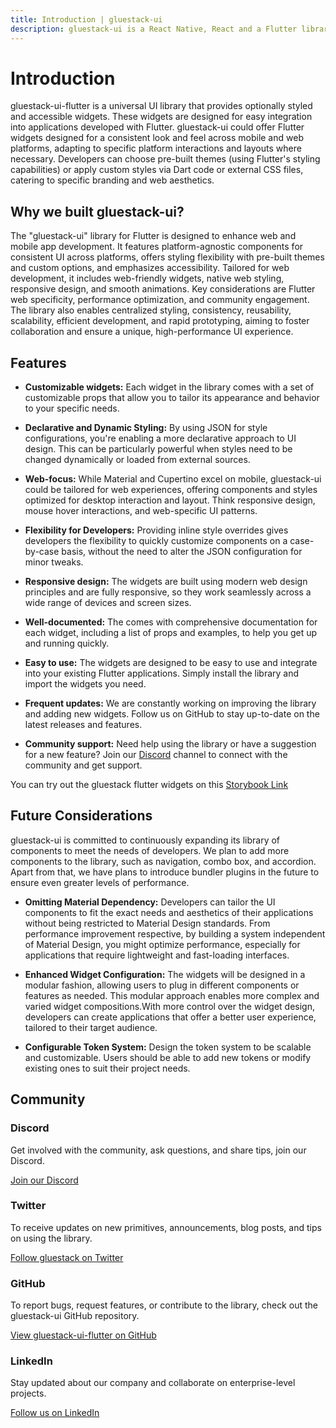 ```yaml
---
title: Introduction | gluestack-ui
description: gluestack-ui is a React Native, React and a Flutter library that provides universal, styled, and accessible components.
---
```



<Meta title="Overview/Introduction" />

# Introduction

gluestack-ui-flutter is a universal UI library that provides optionally styled and accessible widgets. These widgets are designed for easy integration into applications developed with Flutter. gluestack-ui could offer Flutter widgets designed for a consistent look and feel across mobile and web platforms, adapting to specific platform interactions and layouts where necessary.
Developers can choose pre-built themes (using Flutter's styling capabilities) or apply custom styles via Dart code or external CSS files, catering to specific branding and web aesthetics.

## Why we built gluestack-ui?

The "gluestack-ui" library for Flutter is designed to enhance web and mobile app development. It features platform-agnostic components for consistent UI across platforms, offers styling flexibility with pre-built themes and custom options, and emphasizes accessibility. Tailored for web development, it includes web-friendly widgets, native web styling, responsive design, and smooth animations. Key considerations are Flutter web specificity, performance optimization, and community engagement. The library also enables centralized styling, consistency, reusability, scalability, efficient development, and rapid prototyping, aiming to foster collaboration and ensure a unique, high-performance UI experience.

## Features

- **Customizable widgets:** Each widget in the library comes with a set of customizable props that allow you to tailor its appearance and behavior to your specific needs.

- **Declarative and Dynamic Styling:** By using JSON for style configurations, you're enabling a more declarative approach to UI design. This can be particularly powerful when styles need to be changed dynamically or loaded from external sources.

- **Web-focus:** While Material and Cupertino excel on mobile, gluestack-ui could be tailored for web experiences, offering components and styles optimized for desktop interaction and layout. Think responsive design, mouse hover interactions, and web-specific UI patterns.

- **Flexibility for Developers:** Providing inline style overrides gives developers the flexibility to quickly customize components on a case-by-case basis, without the need to alter the JSON configuration for minor tweaks.

- **Responsive design:** The widgets are built using modern web design principles and are fully responsive, so they work seamlessly across a wide range of devices and screen sizes.

- **Well-documented:** The comes with comprehensive documentation for each widget, including a list of props and examples, to help you get up and running quickly.

- **Easy to use:** The widgets are designed to be easy to use and integrate into your existing Flutter applications. Simply install the library and import the widgets you need.

- **Frequent updates:** We are constantly working on improving the library and adding new widgets. Follow us on GitHub to stay up-to-date on the latest releases and features.

- **Community support:** Need help using the library or have a suggestion for a new feature? Join our [Discord](https://discord.com/invite/95qQ84nf6f) channel to connect with the community and get support.

You can try out the gluestack flutter widgets on this
[Storybook Link](https://gluestack-ui-example.web.app/#/storybook)

## Future Considerations

gluestack-ui is committed to continuously expanding its library of components to meet the needs of developers. We plan to add more components to the library, such as navigation, combo box, and accordion. Apart from that, we have plans to introduce bundler plugins in the future to ensure even greater levels of performance.

- **Omitting Material Dependency:** Developers can tailor the UI components to fit the exact needs and aesthetics of their applications without being restricted to Material Design standards. From performance improvement respective, by building a system independent of Material Design, you might optimize performance, especially for applications that require lightweight and fast-loading interfaces.

- **Enhanced Widget Configuration:** The widgets will be designed in a modular fashion, allowing users to plug in different components or features as needed. This modular approach enables more complex and varied widget compositions.With more control over the widget design, developers can create applications that offer a better user experience, tailored to their target audience.

- **Configurable Token System:** Design the token system to be scalable and customizable. Users should be able to add new tokens or modify existing ones to suit their project needs.

## Community

### Discord

Get involved with the community, ask questions, and share tips, join our Discord.

[Join our Discord](https://discord.gg/95qQ84nf6f)

### Twitter

To receive updates on new primitives, announcements, blog posts, and tips on using the library.

[Follow gluestack on Twitter](https://twitter.com/geekyants)

### GitHub

To report bugs, request features, or contribute to the library, check out the gluestack-ui GitHub repository.

[View gluestack-ui-flutter on GitHub](https://github.com/gluestack/gluestack-ui-flutter)

### LinkedIn

Stay updated about our company and collaborate on enterprise-level projects.

[Follow us on LinkedIn](https://www.linkedin.com/company/geekyants-india-pvt-ltd/)
